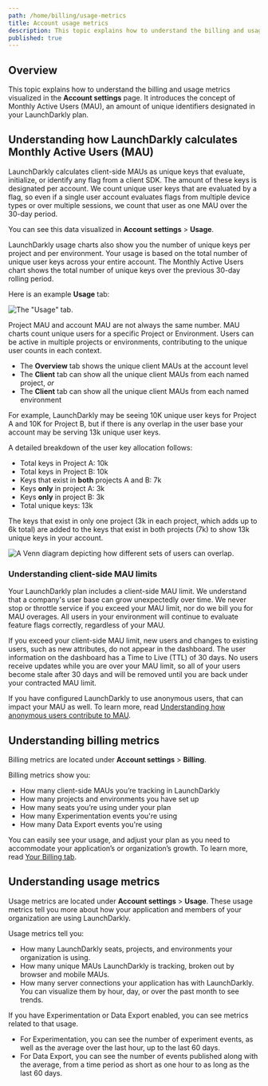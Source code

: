 ```yaml
---
path: /home/billing/usage-metrics
title: Account usage metrics
description: This topic explains how to understand the billing and usage metrics visualized in the Account settings page.
published: true
---
```


## Overview

This topic explains how to understand the billing and usage metrics visualized in the **Account settings** page. It introduces the concept of Monthly Active Users (MAU), an amount of unique identifiers designated in your LaunchDarkly plan.

## Understanding how LaunchDarkly calculates Monthly Active Users (MAU)

LaunchDarkly calculates client-side MAUs as unique keys that evaluate, initialize, or identify any flag from a client SDK. The amount of these keys is designated per account. We count unique user keys that are evaluated by a flag, so even if a single user account evaluates flags from multiple device types or over multiple sessions, we count that user as one MAU over the 30-day period.

You can see this data visualized in **Account settings** > **Usage**.

LaunchDarkly usage charts also show you the number of unique keys per project and per environment. Your usage is based on the total number of unique user keys across your entire account. The Monthly Active Users chart shows the total number of unique keys over the previous 30-day rolling period.

Here is an example **Usage** tab:

![The "Usage" tab.](settings-usage.png)

Project MAU and account MAU are not always the same number. MAU charts count unique users for a specific Project or Environment. Users can be active in multiple projects or environments, contributing to the unique user counts in each context.

* The **Overview** tab shows the unique client MAUs at the account level
* The **Client** tab can show all the unique client MAUs from each named project, *or*
* The **Client** tab can show all the unique client MAUs from each named environment

For example, LaunchDarkly may be seeing 10K unique user keys for Project A and 10K for Project B, but if there is any overlap in the user base your account may be serving 13k unique user keys.

A detailed breakdown of the user key allocation follows:

* Total keys in Project A: 10k
* Total keys in Project B: 10k
* Keys that exist in **both** projects A and B: 7k
* Keys **only** in project A: 3k
* Keys **only** in project B: 3k
* Total unique keys: 13k

The keys that exist in only one project (3k in each project, which adds up to 6k total) are added to the keys that exist in both projects (7k) to show 13k unique keys in your account.

![A Venn diagram depicting how different sets of users can overlap.](usage-metrics-venn-diagram.png)

### Understanding client-side MAU limits

Your LaunchDarkly plan includes a client-side MAU limit. We understand that a company's user base can grow unexpectedly over time. We never stop or throttle service if you exceed your MAU limit, nor do we bill you for MAU overages. All users in your environment will continue to evaluate feature flags correctly, regardless of your MAU.

If you exceed your client-side MAU limit, new users and changes to existing users, such as new attributes, do not appear in the dashboard. The user information on the dashboard has a Time to Live (TTL) of 30 days. No users receive updates while you are over your MAU limit, so all of your users become stale after 30 days and will be removed until you are back under your contracted MAU limit.

If you have configured LaunchDarkly to use anonymous users, that can impact your MAU as well. To learn more, read [Understanding how anonymous users contribute to MAU](/home/users/anonymous-users#understanding-how-anonymous-users-contribute-to-mau).

## Understanding billing metrics

Billing metrics are located under **Account settings** > **Billing**.

Billing metrics show you:

- How many client-side MAUs you’re tracking in LaunchDarkly
- How many projects and environments you have set up
- How many seats you’re using under your plan
- How many Experimentation events you're using
- How many Data Export events you're using

You can easily see your usage, and adjust your plan as you need to accommodate your application’s or organization’s growth. To learn more, read [Your Billing tab](/home/billing/billing-tab).

## Understanding usage metrics

Usage metrics are located under **Account settings** > **Usage**. These usage metrics tell you more about how your application and members of your organization are using LaunchDarkly.

Usage metrics tell you:

- How many LaunchDarkly seats, projects, and environments your organization is using.
- How many unique MAUs LaunchDarkly is tracking, broken out by browser and mobile MAUs.
- How many server connections your application has with LaunchDarkly. You can visualize them by hour, day, or over the past month to see trends.

If you have Experimentation or Data Export enabled, you can see metrics related to that usage.

- For Experimentation, you can see the number of experiment events, as well as the average over the last hour, up to the last 60 days.
- For Data Export, you can see the number of events published along with the average, from a time period as short as one hour to as long as the last 60 days.
